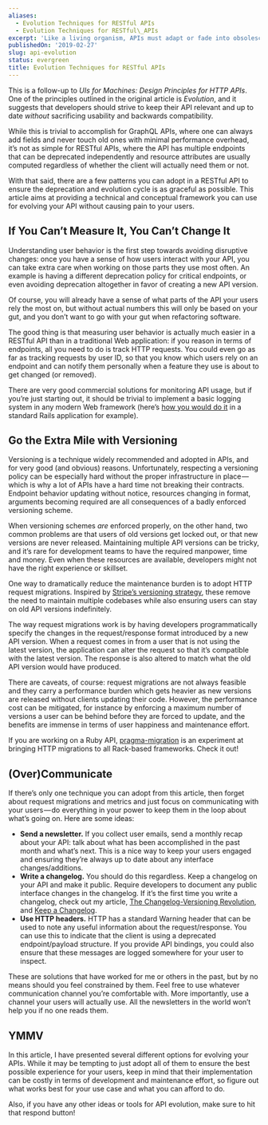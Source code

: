 ```yaml
---
aliases:
  - Evolution Techniques for RESTful APIs
  - Evolution Techniques for RESTful\_APIs
excerpt: 'Like a living organism, APIs must adapt or fade into obsolescence.'
publishedOn: '2019-02-27'
slug: api-evolution
status: evergreen
title: Evolution Techniques for RESTful APIs
---
```

This is a follow-up to _UIs for Machines: Design Principles for HTTP APIs_. One of the principles outlined in the original article is _Evolution_, and it suggests that developers should strive to keep their API relevant and up to date _without_ sacrificing usability and backwards compatibility.

While this is trivial to accomplish for GraphQL APIs, where one can always add fields and never touch old ones with minimal performance overhead, it’s not as simple for RESTful APIs, where the API has multiple endpoints that can be deprecated independently and resource attributes are usually computed regardless of whether the client will actually need them or not.

With that said, there are a few patterns you can adopt in a RESTful API to ensure the deprecation and evolution cycle is as graceful as possible. This article aims at providing a technical and conceptual framework you can use for evolving your API without causing pain to your users.

## If You Can’t Measure It, You Can’t Change It

Understanding user behavior is the first step towards avoiding disruptive changes: once you have a sense of how users interact with your API, you can take extra care when working on those parts they use most often. An example is having a different deprecation policy for critical endpoints, or even avoiding deprecation altogether in favor of creating a new API version.

Of course, you will already have a sense of what parts of the API your users rely the most on, but without actual numbers this will only be based on your gut, and you don’t want to go with your gut when refactoring software.

The good thing is that measuring user behavior is actually much easier in a RESTful API than in a traditional Web application: if you reason in terms of endpoints, all you need to do is track HTTP requests. You could even go as far as tracking requests by user ID, so that you know which users rely on an endpoint and can notify them personally when a feature they use is about to get changed (or removed).

There are very good commercial solutions for monitoring API usage, but if you’re just starting out, it should be trivial to implement a basic logging system in any modern Web framework (here’s [how you would do it](https://gist.github.com/aldesantis/cceae9bebeed01c854509d46d01bef50) in a standard Rails application for example).

## Go the Extra Mile with Versioning

Versioning is a technique widely recommended and adopted in APIs, and for very good (and obvious) reasons. Unfortunately, respecting a versioning policy can be especially hard without the proper infrastructure in place — which is why a lot of APIs have a hard time not breaking their contracts. Endpoint behavior updating without notice, resources changing in format, arguments becoming required are all consequences of a badly enforced versioning scheme.

When versioning schemes _are_ enforced properly, on the other hand, two common problems are that users of old versions get locked out, or that new versions are never released. Maintaining multiple API versions can be tricky, and it’s rare for development teams to have the required manpower, time and money. Even when these resources are available, developers might not have the right experience or skillset.

One way to dramatically reduce the maintenance burden is to adopt HTTP request migrations. Inspired by [Stripe’s versioning strategy](https://stripe.com/blog/api-versioning), these remove the need to maintain multiple codebases while also ensuring users can stay on old API versions indefinitely.

The way request migrations work is by having developers programmatically specify the changes in the request/response format introduced by a new API version. When a request comes in from a user that is not using the latest version, the application can alter the request so that it’s compatible with the latest version. The response is also altered to match what the old API version would have produced.

There are caveats, of course: request migrations are not always feasible and they carry a performance burden which gets heavier as new versions are released without clients updating their code. However, the performance cost can be mitigated, for instance by enforcing a maximum number of versions a user can be behind before they are forced to update, and the benefits are immense in terms of user happiness and maintenance effort.

If you are working on a Ruby API, [pragma-migration](http://github.com/pragmarb/pragma-migration) is an experiment at bringing HTTP migrations to all Rack-based frameworks. Check it out!

## (Over)Communicate

If there’s only one technique you can adopt from this article, then forget about request migrations and metrics and just focus on communicating with your users — do everything in your power to keep them in the loop about what’s going on. Here are some ideas:

- **Send a newsletter.** If you collect user emails, send a monthly recap about your API: talk about what has been accomplished in the past month and what’s next. This is a nice way to keep your users engaged and ensuring they’re always up to date about any interface changes/additions.
- **Write a changelog.** You should do this regardless. Keep a changelog on your API and make it public. Require developers to document any public interface changes in the changelog. If it’s the first time you write a changelog, check out my article, [The Changelog-Versioning Revolution](https://medium.com/@aldesantis/the-changelog-versioning-revolution-8f2d0ab53caa?source=your_stories_page---------------------------), and [Keep a Changelog](https://keepachangelog.com/en/1.0.0/).
- **Use HTTP headers.** HTTP has a standard Warning header that can be used to note any useful information about the request/response. You can use this to indicate that the client is using a deprecated endpoint/payload structure. If you provide API bindings, you could also ensure that these messages are logged somewhere for your user to inspect.

These are solutions that have worked for me or others in the past, but by no means should you feel constrained by them. Feel free to use whatever communication channel you’re comfortable with. More importantly, use a channel your users will actually use. All the newsletters in the world won’t help you if no one reads them.

## YMMV

In this article, I have presented several different options for evolving your APIs. While it may be tempting to just adopt all of them to ensure the best possible experience for your users, keep in mind that their implementation can be costly in terms of development and maintenance effort, so figure out what works best for your use case and what you can afford to do.

Also, if you have any other ideas or tools for API evolution, make sure to hit that respond button!
